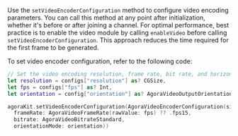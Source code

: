 
<PlatformWrapper platform="ios">

Use the `setVideoEncoderConfiguration` method to configure video encoding parameters. You can call this method at any point after initialization, whether it's before or after joining a channel. For optimal performance, best practice is to enable the video module by calling `enableVideo` before calling `setVideoEncoderConfiguration`. This approach reduces the time required for the first frame to be generated.

To set video encoder configuration, refer to the following code:

```swift
// Set the video encoding resolution, frame rate, bit rate, and horizontal and vertical screen orientation modes according to the user's choices in the interface.
let resolution = configs["resolution"] as? CGSize,
let fps = configs["fps"] as? Int, 
let orientation = config["orientation"] as? AgoraVideoOutputOrientationMode else {return}

agoraKit.setVideoEncoderConfiguration(AgoraVideoEncoderConfiguration(size: resolution,
  frameRate: AgoraVideoFrameRate(rawValue: fps) ?? .fps15,
  bitrate: AgoraVideoBitrateStandard, 
  orientationMode: orientation))
```
</PlatformWrapper>